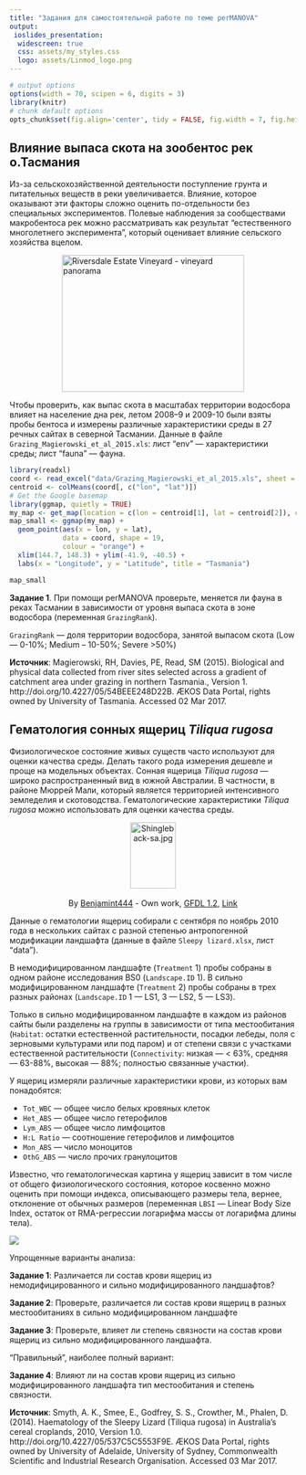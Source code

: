 ```yaml
---
title: "Задания для самостоятельной работе по теме perMANOVA"
output:
 ioslides_presentation:
  widescreen: true
  css: assets/my_styles.css
  logo: assets/Linmod_logo.png
---
```



```r
# output options
options(width = 70, scipen = 6, digits = 3)
library(knitr)
# chunk default options
opts_chunk$set(fig.align='center', tidy = FALSE, fig.width = 7, fig.height = 3, warning = FALSE)
```

## Влияние выпаса скота на зообентос рек о.Тасмания

Из-за сельскохозяйственной деятельности поступление грунта и питательных веществ в реки увеличивается. Влияние, которое оказывают эти факторы сложно оценить по-отдельности без специальных экспериментов. Полевые наблюдения за сообществами макробентоса рек можно рассматривать как результат "естественного многолетнего эксперимента", который оценивает влияние сельского хозяйства вцелом.

<a data-flickr-embed="true" data-footer="true"  href="https://www.flickr.com/photos/riversdale_estate/23857418673" title="Riversdale Estate Vineyard - vineyard panorama"><img src="https://c1.staticflickr.com/2/1547/23857418673_486462c2df_n.jpg" width="320" height="240" alt="Riversdale Estate Vineyard - vineyard panorama" style="display: block;margin: auto;"></a><script async src="//embedr.flickr.com/assets/client-code.js" charset="utf-8"></script>

Чтобы проверить, как выпас скота в масштабах территории водосбора влияет на население дна рек, летом 2008--9 и 2009-10 были взяты пробы бентоса и измерены различные характеристики среды в 27 речных сайтах в северной Тасмании. Данные в файле `Grazing_Magierowski_et_al_2015.xls`: лист "env" --- характеристики среды; лист "fauna" --- фауна. 

```r
library(readxl)
coord <- read_excel("data/Grazing_Magierowski_et_al_2015.xls", sheet = "coord")
centroid <- colMeans(coord[, c("lon", "lat")])
# Get the Google basemap
library(ggmap, quietly = TRUE)
my_map <- get_map(location = c(lon = centroid[1], lat = centroid[2]), color = "color", source = "google", maptype = "satellite", zoom = 7)
map_small <- ggmap(my_map) +
  geom_point(aes(x = lon, y = lat),
             data = coord, shape = 19,
             colour = "orange") +
  xlim(144.7, 148.3) + ylim(-41.9, -40.5) +
  labs(x = "Longitude", y = "Latitude", title = "Tasmania")
```

```r
map_small
```

__Задание 1__. При помощи perMANOVA проверьте, меняется ли фауна в реках Тасмании в зависимости от уровня выпаса скота в зоне водосбора (переменная `GrazingRank`).

`GrazingRank` --- доля территории водосбора, занятой выпасом скота (Low --- 0-10%; Medium -- 10-50%; Severe >50%)



__Источник__: Magierowski, RH, Davies, PE, Read, SM (2015). Biological and physical data collected from river sites selected across a
gradient of catchment area under grazing in northern Tasmania., Version 1. http://doi.org/10.4227/05/54BEEE248D22B.
ÆKOS Data Portal, rights owned by University of Tasmania. Accessed 02 Mar 2017.


## Гематология сонных ящериц _Tiliqua rugosa_ 

Физиологическое состояние живых существ часто используют для оценки качества среды. Делать такого рода измерения дешевле и проще на модельных объектах. Сонная ящерица _Tiliqua rugosa_ --- широко распространенный вид в южной Австралии. В частности, в районе Мюррей Мали, который является территорией интенсивного земледелия и скотоводства. Гематологические характеристики _Tiliqua rugosa_ можно использовать для оценки качества среды.

<div style="text-align: center;">
<p><a href="https://commons.wikimedia.org/wiki/File:Shingleback-sa.jpg#/media/File:Shingleback-sa.jpg"><img src="https://upload.wikimedia.org/wikipedia/commons/9/9e/Shingleback-sa.jpg" alt="Shingleback-sa.jpg" height="116" width="220" style="display: block;margin: auto;width: 40%;"></a><br>By <a href="//commons.wikimedia.org/wiki/User:Benjamint444" title="User:Benjamint444">Benjamint444</a> - <span class="int-own-work" lang="en" xml:lang="en">Own work</span>, <a href="http://www.gnu.org/licenses/old-licenses/fdl-1.2.html" title="GNU Free Documentation License 1.2">GFDL 1.2</a>, <a href="https://commons.wikimedia.org/w/index.php?curid=26543118">Link</a></p>
</div>

Данные о гематологии ящериц собирали с сентября по ноябрь 2010 года в нескольких сайтах с разной степенью антропогенной модификации ландшафта (данные в файле `Sleepy lizard.xlsx`, лист "data").

В немодифицированном ландшафте (`Treatment` 1) пробы собраны в одном районе исследования BS0 (`Landscape.ID` 1). В сильно модифицированном ландшафте (`Treatment` 2) пробы собраны в трех разных районах (`Landscape.ID` 1 --- LS1, 3 --- LS2, 5 --- LS3).

Только в сильно модифицированном ландшафте в каждом из районов сайты были разделены на группы в зависимости от типа местообитания (`Habitat`: остатки естественной растительности, посадки лебеды, поля с зерновыми культурами или под паром) и от степени связи с участками естественной растительности (`Connectivity`: низкая --- < 63%, средняя --- 63-88%, высокая --- 88%; полностью связанные участки).

У ящериц измеряли различные характеристики крови, из которых вам понадобятся:

- `Tot_WBC` --- общее число белых кровяных клеток
- `Het_ABS` --- общее число гетерофилов
- `Lym_ABS` --- общее число лимфоцитов
- `H:L Ratio` --- соотношение гетерофилов и лимфоцитов
- `Mon_ABS` --- число моноцитов
- `OthG_ABS` --- число прочих гранулоцитов

Известно, что гематологическая картина у ящериц зависит в том числе от общего физиологического состояния, которое косвенно можно оценить при помощи индекса, описывающего размеры тела, вернее, отклонение от обычных размеров (переменная `LBSI` --- Linear Body Size Index, остаток от RMA-регрессии логарифма массы от логарифма длины тела).

![](images/Sleepy lizards.png)

Упрощенные варианты анализа:

__Задание 1__: Различается ли состав крови ящериц из немодифицированного и сильно модифицированного ландшафтов? 

__Задание 2__: Проверьте, различается ли состав крови ящериц в разных местообитаниях в сильно модифицированном ландшафте

__Задание 3__: Проверьте, влияет ли степень связности на состав крови ящериц из сильно модифицированного ландшафта.

"Правильный", наиболее полный вариант:

__Задание 4__: Влияют ли на состав крови ящериц из сильно модифицированного ландшафта тип местообитания и степень связности.

__Источник__: Smyth, A. K., Smee, E., Godfrey, S. S., Crowther, M., Phalen, D. (2014). Haematology of the Sleepy Lizard (Tiliqua
rugosa) in Australia's cereal croplands, 2010, Version 1.0. http://doi.org/10.4227/05/537C5C5553F9E. ÆKOS Data Portal,
rights owned by University of Adelaide, University of Sydney, Commonwealth Scientific and Industrial Research
Organisation. Accessed 03 Mar 2017.
